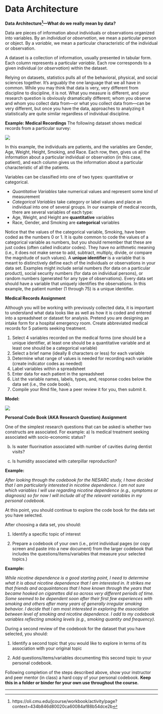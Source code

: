 # Data Architecture

**Data Architecture^[https://oli.cmu.edu/jcourse/workbook/activity/page?context=434b846d80020ca60084af88b54dce2b]---What do we really mean by data?**

Data are pieces of information about individuals or observations organized into variables. By an *individual* or *observation*, we mean a particular person or object. By a *variable*, we mean a particular characteristic of the individual or observation.

A dataset is a collection of information, usually presented in tabular form. Each column represents a particular *variable*. Each row corresponds to a given individual (or *observation*) within the dataset.

Relying on datasets, statistics pulls all of the behavioral, physical, and social sciences together. It's arguably the one language that we all have in common. While you may think that data is very, very different from discipline to discipline, it is not. What you measure is different, and your research question is obviously dramatically different; whom you observe and whom you collect data from---or what you collect data from---can be very different, but once you have the data, approaches to analyzing it statistically are quite similar regardless of individual discipline.

**Example: Medical Recordings**
The following dataset shows medical records from a particular survey:

![](./graphics/exmedicalrecords.jpg)

In this example, the individuals are patients, and the variables are Gender, Age, Weight, Height, Smoking, and Race. Each row, then, gives us all the information about a particular individual or observation (in this case, patient), and each column gives us the information about a particular characteristic of all the patients.

Variables can be classified into one of two types: quantitative or categorical.

* *Quantitative Variables* take numerical values and represent some kind of measurement
* *Categorical Variables* take category or label values and place an individual into one of several groups. In our example of medical records, there are several variables of each type:
* Age, Weight, and Height are **quantitative** variables
* Race, Gender, and Smoking are **categorical** variables

Notice that the values of the categorical variable, Smoking, have been coded as the numbers 0 or 1. It is quite common to code the values of a categorical variable as numbers, but you should remember that these are just codes (often called indicator codes). They have no arithmetic meaning (i.e., it does not make sense to add, subtract, multiply, divide, or compare the magnitude of such values).
A **unique identifier** is a variable that is meant to distinctively define each of the individuals or observations in your data set. Examples might include serial numbers (for data on a particular product), social security numbers (for data on individual persons), or random numbers (generated for any type of observations). Every data set should have a variable that uniquely identifies the observations. In this example, the patient number (1 through 75) is a unique identifier.

**Medical Records Assignment**

Although you will be working with previously collected data, it is important to understand what data looks like as well as how it is coded and entered into a spreadsheet or dataset for analysis.
Pretend you are designing an intake form for a hospital emergency room.
Create abbreviated medical records for 5 patients seeking treatment.

1. Select 4 variables recorded on the medical forms (one should be a unique identifier, at least one should be a quantitative variable and at least one should be a categorical variable)
2. Select a brief name (ideally 8 characters or less) for each variable
3. Determine what range of values is needed for recording each variable (create indicator codes as needed)
4. Label variables within a spreadsheet
5. Enter data for each patient in the spreadsheet
6. List the variable names, labels, types, and, response codes below the data set (i.e., the code book).
7. Compile your Rmd file, have a peer review it for you, then submit it.
<!---
7. Push the Excel spreadsheet to your private GitHub repository.
-->

**Model:**

![](./graphics/exexcel.jpg)

**Personal Code Book (AKA Research Question) Assignment**

One of the simplest research questions that can be asked is whether two constructs are associated. For example:
a) Is medical treatment seeking associated with socio-economic status?

b) Is water fluorination associated with number of cavities during dentist visits?

c) Is humidity associated with caterpillar reproduction?

**Example:**

*After looking through the codebook for the NESARC study, I have decided that I am particularly interested in nicotine dependence. I am not sure which variables I will use regarding nicotine dependence (e.g., symptoms or diagnosis) so for now I will include all of the relevant variables in my personal codebook.*

At this point, you should continue to explore the code book for the data set you have selected.

After choosing a data set, you should:

1. Identify a specific topic of interest

2. Prepare a codebook of your own (i.e., print individual pages (or copy screen and paste into a new document) from the larger codebook that includes the questions/items/variables that measure your selected topics.)

**Example:**

*While nicotine dependence is a good starting point, I need to determine what it is about nicotine dependence that I am interested in. It strikes me that friends and acquaintances that I have known through the years that became hooked on cigarettes did so across very different periods of time. Some seemed to be dependent soon after their first few experiences with smoking and others after many years of generally irregular smoking behavior. I decide that I am most interested in exploring the association between level of smoking and nicotine dependence. I add to my codebook variables reflecting smoking levels (e.g., smoking quantity and frequency).*

During a second review of the codebook for the dataset that you have selected, you should:

1. Identify a second topic that you would like to explore in terms of its association with your original topic

2. Add questions/items/variables documenting this second topic to your personal codebook.

Following completion of the steps described above, show your instructor and peer mentor (in class) a hard copy of your personal codebook. **Keep this in a folder or binder for your own use throughout the course.**

------------------------
